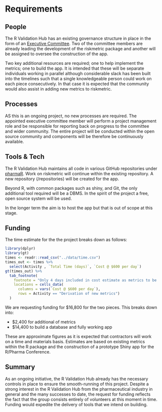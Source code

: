 # Requirements
<!-- 
An idea of what is required to make the project actually happen
-->
<!-- In this project the R Validation Hub will lead a project that will: -->

<!-- 1. Build upon the riskmetric R package, adding further metrics as identified by the R Validation Hub on our website.   -->
<!-- 2. Construct an associated risk assessment app that will -->
<!--     a. Provide a front end for the collection of metrics via riskmetric including visualisations and comparison metrics -->
<!--     b. Store automated metrics and assessor comments within a structured database -->
<!--     c. Enable the generation of risk assessment reports -->



## People
<!--
Who needs to be involved, what's the proposed structure, what will it take to get their involvement?
-->
The R Validation Hub has an existing governance structure in place in the form of an [Executive Committee](https://www.pharmar.org/who/).  Two of the committee members are already leading the development of the riskmetric package and another will be assigned to oversee the construction of the app.  

Two key additional resources are required; one to help implement the metrics; one to build the app.  It is intended that these will be separate individuals working in parallel although considerable slack has been built into the timelines such that a single knowledgeable person could work on each piece consecutively.  In that case it is expected that the community would also assist in adding new metrics to riskmetric.

## Processes
<!-- 
What processes need to be put in place e.g. codes of conduct, regular ISC meetings, handover to the community at large?
-->
AS this is an ongoing project, no new processes are required.  The appointed executive committee member will perform a project management role and be responsible for reporting back on progress to the committee and wider community.  The entire project will be conducted within the open source community and components will be therefore be continuously available.

## Tools & Tech
<!--
What is going to be needed to deliver this project? 

Will cloud computing be used - if yes are there are necessary components that will be deciding factors between providers?

Are there tools or tech that don't exist that will be produced to facilitate the project?
-->
The R Validation Hub maintains all code in various GitHub repositories under [pharmaR](https://github.com/pharmaR).  Work on riskmetric will continue within the existing repository.  A new repository (/repositories) will be created for the app.

Beyond R, with common packages such as shiny, and Git, the only additional tool required will be a DBMS.  In the spirit of the project a free, open source system will be used.

In the longer term the aim is to host the app but that is out of scope at this stage.

## Funding
<!-- 
[TO DO] THE GUIDANCE IS PRETTY UNCLEAR, ESP IN LIGHT OF GABOR'S PROPOSAL VS AWARD SIZE

-->

The time estimate for the the project breaks down as follows:

```r
library(dplyr)
library(gt)
times <- readr::read_csv("../data/time.csv")
times_out <- times %>%
  select(Activity , `Total Time (days)`, `Cost @ $600 per day`)
gt(times_out) %>%
  tab_footnote(
    footnote = "Only 4 days included in cost estimate as metrics to be mostly developed by the community",
    locations = cells_data(
      columns = vars(`Cost @ $600 per day`),
      rows = Activity == "Derivation of new metrics")
  )
```


We are requesting funding for $16,800 for the two pieces.  This breaks down into:

* $2,400 for additional of metrics
* $14,400 to build a database and fully working app

These are approximate figures as it is expected that contractors will work on a time and materials basis.  Estimates are based on existing metrics within the R package and the construction of a prototype Shiny app for the R/Pharma Conference.

## Summary
<!--
A summary of the requirements that contextualises the costs
-->
As an ongoing initiative, the R Validation Hub already has the necessary controls in place to ensure the smooth-running of this project.  Despite a strong interest in the R Validation Hub from the pharmaceutical industry in general and the many successes to date, the request for funding reflects the fact that the group consists entirely of volunteers at this moment in time.  Funding would expedite the delivery of tools that we intend on building.
